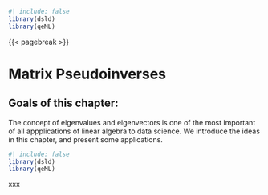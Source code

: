 
```r
#| include: false
library(dsld)
library(qeML)
```

{{< pagebreak >}}

# Matrix Pseudoinverses 

::: {.callout-note}

## Goals of this chapter:

The concept of eigenvalues and eigenvectors is one of the most important
of all appplications of linear algebra to data science. We introduce the
ideas in this chapter, and present some applications.

::: 



```r
#| include: false
library(dsld)
library(qeML)
```

xxx

